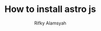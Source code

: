 ---
slug: 'how-to-install-astro-js'
title: 'How to install astro js'
desc: 'read how to install astro js with the automatic CLI'
category: 'Tutorial'
image: './img/astro/astro-cover.jpg'
imageUrl: '/img/astro/astro-cover.jpg'
author: 'Rifky Alamsyah'
pubDate: 2024-01-21
modDate: 2024-01-21
readingTime: '2 min read'
featured: false
draft: false
---